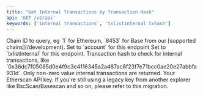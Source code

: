 ```yaml
---
title: "Get Internal Transactions by Transaction Hash"
api: 'GET /v2/api'
keywords: ['internal transactions', 'txlistinternal txhash']
---
```



<CreditChip description="Returns internal transactions within a transaction" />

  <ParamField query="chainid" type="string" default="1" >
    Chain ID to query, eg `1` for Ethereum, `8453` for Base from our [supported chains](/development).
  </ParamField>
  <ParamField query="module" type="string" default="account">
    Set to `account` for this endpoint
  </ParamField>
  <ParamField query="action" type="string" default="txlistinternal">
    Set to `txlistinternal` for this endpoint.
  </ParamField>
  <ParamField query="txhash" type="string" default="0x40eb908387324f2b575b4879cd9d7188f69c8fc9d87c901b9e2daaea4b442170">
    Transaction hash to check for internal transactions, like `0x36dc7f05085d0e4f9c3e4116345a2a487ac8f23f7e71bcc0ae20e27abbfa931d`. Only non-zero value internal transactions are returned.
  </ParamField>
  <ParamField query="apikey" type="string">
    Your Etherscan API key. If you're still using a legacy key from another explorer like BscScan/Basescan and so on, please refer to this migration.
  </ParamField>
